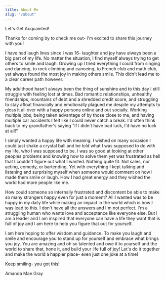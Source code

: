 ```yaml
---
title: About Me
slug: "/about"
---
```


Let's Get Acquainted!

Thanks for coming by to check me out- I'm excited to share this journey with you!

I have had laugh lines since I was 16- laughter and joy have always been a big part of my life. No matter the situation, I find myself always trying to get others to smile and laugh. Growing up I tried everything I could from singing and dancing, to rock climbing and canoeing, to French club and math club, yet always found the most joy in making others smile. This didn't lead me to a clear career path however. 



My adulthood hasn't always been the thing of sunshine and to this day I still struggle with feeling lost at times. Bad romantic relationships, unhealthy friendships, mountains of debt and a shredded credit score, and struggling to stay afloat financially and emotionally plagued me despite my attempts to gloss it all over with a happy persona online and out socially. Working multiple jobs, being taken advantage of by those close to me, and having multiple car accidents I felt like I could never catch a break. I'd often think back to my grandfather's saying "If I didn't have bad luck, I'd have no luck at all!"

I simply wanted a happy life with meaning. I wished on many occasion I could just shake a crystal ball and be told what I was supposed to do with my life, who I was supposed to be. I was so good at looking at other peoples problems and knowing how to solve them yet was frustrated as hell that I couldn't figure out what I wanted. Nothing quite fit. Not sales, nor acting, comedy, or bartending. Yet with everything I kept talking and listening and surprising myself when someone would comment on how I made them smile or laugh. How I had great energy and they wished the world had more people like me. 



How could someone so internally frustrated and discontent be able to make so many strangers happy even for just a moment? All I wanted was to be happy in my daily life while making an impact in the world which is how I was lead to this. I don't have all the answers and I'm not perfect. I'm a struggling human who wants love and acceptance like everyone else. But I am a leader and I am inspired that everyone can have a life they want that is full of joy and I am here to help you figure that out for yourself. 



I am here hoping to offer wisdom and guidance. To make you laugh and smile and encourage you to stand up for yourself and embrace what brings you joy. You are amazing and oh so talented and owe it to yourself and the world to share that, hone it, and build your life full of joy! Let's do it together and make the world a happier place- even just one joke at a time!

Keep smiling- you got this! 

Amanda Mae Gray